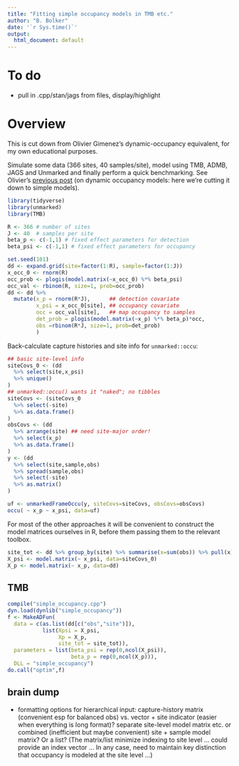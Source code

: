 ```yaml
---
title: "Fitting simple occupancy models in TMB etc."
author: "B. Bolker"
date: '`r Sys.time()`'
output:
  html_document: default
---
```


# To do

- pull in .cpp/stan/jags from files, display/highlight

# Overview

This is cut down from Olivier Gimenez's dynamic-occupancy equivalent, for my own educational purposes.

Simulate some data (366 sites, 40 samples/site), model using TMB, ADMB, JAGS and Unmarked and finally perform a quick benchmarking. See Olivier's [previous post](https://oliviergimenez.github.io/post/occupancy_in_admb/) (on dynamic occupancy models: here we're cutting it down to simple models).

```r
library(tidyverse)
library(unmarked)
library(TMB)
```

```r
R <- 366 # number of sites
J <- 40  # samples per site
beta_p <- c(-1,1) # fixed effect parameters for detection
beta_psi <- c(-1,1) # fixed effect parameters for occupancy

set.seed(101)
dd <- expand.grid(site=factor(1:R), sample=factor(1:J))
x_occ_0 <- rnorm(R)
occ_prob <- plogis(model.matrix(~x_occ_0) %*% beta_psi)
occ_val <- rbinom(R, size=1, prob=occ_prob)
dd <- dd %>%
  mutate(x_p = rnorm(R*J),      ## detection covariate
         x_psi = x_occ_0[site], ## occupancy covariate
         occ = occ_val[site],   ## map occupancy to samples
         det_prob = plogis(model.matrix(~x_p) %*% beta_p)*occ,
         obs =rbinom(R*J, size=1, prob=det_prob)
         )
```

Back-calculate capture histories and site info for `unmarked::occu`:

```r
## basic site-level info
siteCovs_0 <- (dd
  %>% select(site,x_psi)
  %>% unique()
)
## unmarked::occu() wants it "naked"; no tibbles
siteCovs <- (siteCovs_0
  %>% select(-site)
  %>% as.data.frame()
)
obsCovs <- (dd
  %>% arrange(site) ## need site-major order!
  %>% select(x_p)
  %>% as.data.frame()
)
y <- (dd
  %>% select(site,sample,obs)
  %>% spread(sample,obs)
  %>% select(-site)
  %>% as.matrix()
)
```

```r
uf <- unmarkedFrameOccu(y, siteCovs=siteCovs, obsCovs=obsCovs)
occu( ~ x_p ~ x_psi, data=uf)
```

For most of the other approaches it will be convenient to construct the model matrices ourselves in R, before them passing them to the relevant toolbox.

```r
site_tot <- dd %>% group_by(site) %>% summarise(x=sum(obs)) %>% pull(x)
X_psi <- model.matrix(~ x_psi, data=siteCovs_0)
X_p <- model.matrix(~ x_p, data=dd)
```

## TMB

```r
compile("simple_occupancy.cpp")
dyn.load(dynlib("simple_occupancy"))
f <- MakeADFun(
  data = c(as.list(dd[c("obs","site")]),
           list(Xpsi = X_psi,
                Xp = X_p,
                site_tot = site_tot)),
  parameters = list(beta_psi = rep(0,ncol(X_psi)),
                    beta_p = rep(0,ncol(X_p))),
  DLL = "simple_occupancy")
do.call("optim",f)
```

## brain dump

- formatting options for hierarchical input: capture-history matrix (convenient esp for balanced obs) vs. vector + site indicator (easier when everything is long format)? separate site-level model matrix etc. or combined (inefficient but maybe convenient) site + sample model matrix? Or a list? (The matrix/list minimize indexing to site level ... could provide an index vector ... In any case, need to maintain key distinction that occupancy is modeled at the site level ...)

